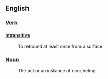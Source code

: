==English==

===[[Verb]]===

====[[Intransitive]]====

: To rebound at least once from a surface.

===[[Noun]]===

: The act or an instance of ricocheting.